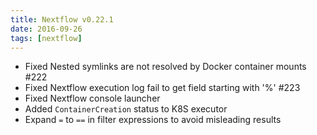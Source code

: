 ```yaml
---
title: Nextflow v0.22.1
date: 2016-09-26
tags: [nextflow]
---
```


- Fixed Nested symlinks are not resolved by Docker container mounts #222
- Fixed Nextflow execution log fail to get field starting with '%' #223
- Fixed Nextflow console launcher 
- Added `ContainerCreation` status to K8S executor
- Expand `=` to `==` in filter expressions to avoid misleading results

